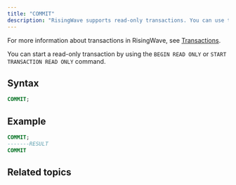 ```yaml
---
title: "COMMIT"
description: "RisingWave supports read-only transactions. You can use the `COMMIT` command to commit the current transaction."
---
```


For more information about transactions in RisingWave, see [Transactions](/docs/current/transactions/).

You can start a read-only transaction by using the `BEGIN READ ONLY` or `START TRANSACTION READ ONLY` command.

## Syntax

```sql
COMMIT;
```

## Example

```sql
COMMIT;
-------RESULT
COMMIT
```

## Related topics

<CardGroup>
  <Card
    title="Transactions"
    icon="rotate"
    iconType="solid"
    href="/docs/current/transactions/"
    horizontal
  />
  <Card
    title="BEGIN"
    icon="play"
    iconType="solid"
    href="/docs/current/sql-begin/"
    horizontal
  />
  <Card
    title="START TRANSACTION"
    icon="play"
    iconType="solid"
    href="/docs/current/sql-start-transaction/"
    horizontal
  />
</CardGroup>
